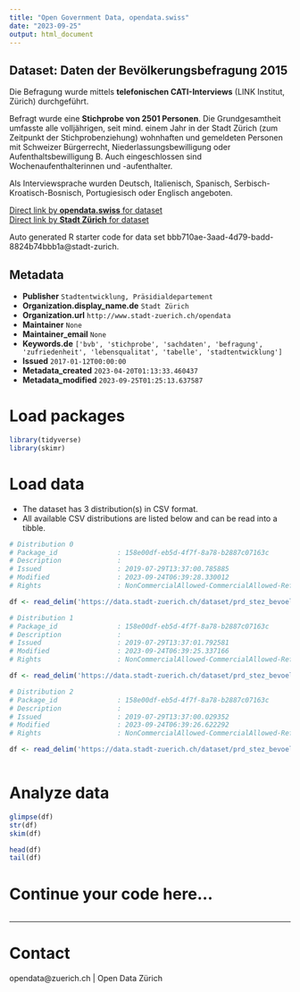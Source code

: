```yaml
---
title: "Open Government Data, opendata.swiss"
date: "2023-09-25"
output: html_document
---
```


## Dataset: Daten der Bevölkerungsbefragung 2015

Die Befragung wurde mittels **telefonischen CATI-Interviews** (LINK Institut, Zürich) durchgeführt. 

Befragt wurde eine **Stichprobe von 2501 Personen**. Die Grundgesamtheit umfasste alle volljährigen, seit  mind. einem Jahr in der Stadt Zürich (zum Zeitpunkt der Stichprobenziehung) wohnhaften und gemeldeten Personen mit Schweizer Bürgerrecht, Niederlassungsbewilligung oder Aufenthaltsbewilligung B. Auch eingeschlossen sind Wochenaufenthalterinnen und -aufenthalter. 

Als Interviewsprache wurden Deutsch, Italienisch, Spanisch, Serbisch-Kroatisch-Bosnisch, Portugiesisch oder Englisch angeboten.


[Direct link by **opendata.swiss** for dataset](https://opendata.swiss/de/dataset/daten-der-bevolkerungsbefragung-20152)<br>
[Direct link by **Stadt Zürich** for dataset](https://data.stadt-zuerich.ch/dataset/prd_stez_bevoelkerungsbefragung)

Auto generated R starter code for data set bbb710ae-3aad-4d79-badd-8824b74bbb1a@stadt-zurich.

## Metadata

- **Publisher** `Stadtentwicklung, Präsidialdepartement`
- **Organization.display_name.de** `Stadt Zürich`
- **Organization.url** `http://www.stadt-zuerich.ch/opendata`
- **Maintainer** `None`
- **Maintainer_email** `None`
- **Keywords.de** `['bvb', 'stichprobe', 'sachdaten', 'befragung', 'zufriedenheit', 'lebensqualitat', 'tabelle', 'stadtentwicklung']`
- **Issued** `2017-01-12T00:00:00`
- **Metadata_created** `2023-04-20T01:13:33.460437`
- **Metadata_modified** `2023-09-25T01:25:13.637587`


# Load packages

```r

library(tidyverse)
library(skimr)

```

# Load data

-   The dataset has 3 distribution(s) in CSV format.
-   All available CSV distributions are listed below and can be read into a tibble.

```r

# Distribution 0
# Package_id               : 158e00df-eb5d-4f7f-8a78-b2887c07163c
# Description              : 
# Issued                   : 2019-07-29T13:37:00.785885
# Modified                 : 2023-09-24T06:39:28.330012
# Rights                   : NonCommercialAllowed-CommercialAllowed-ReferenceNotRequired

df <- read_delim('https://data.stadt-zuerich.ch/dataset/prd_stez_bevoelkerungsbefragung/download/interviewfragen_bvb_2015_stadtentwicklung_zuerich.csv')

# Distribution 1
# Package_id               : 158e00df-eb5d-4f7f-8a78-b2887c07163c
# Description              : 
# Issued                   : 2019-07-29T13:37:01.792581
# Modified                 : 2023-09-24T06:39:25.337166
# Rights                   : NonCommercialAllowed-CommercialAllowed-ReferenceNotRequired

df <- read_delim('https://data.stadt-zuerich.ch/dataset/prd_stez_bevoelkerungsbefragung/download/attributbeschreibung_bvb_2015_stadtentwicklung_zuerich.csv')

# Distribution 2
# Package_id               : 158e00df-eb5d-4f7f-8a78-b2887c07163c
# Description              : 
# Issued                   : 2019-07-29T13:37:00.029352
# Modified                 : 2023-09-24T06:39:26.622292
# Rights                   : NonCommercialAllowed-CommercialAllowed-ReferenceNotRequired

df <- read_delim('https://data.stadt-zuerich.ch/dataset/prd_stez_bevoelkerungsbefragung/download/bevoelkerungsbefragung_2015_stadtentwicklung_zuerich.csv')



```

# Analyze data

```r

glimpse(df)
str(df)
skim(df)

head(df)
tail(df)

```

# Continue your code here...

```r

```

------------------------------------------------------------------------

# Contact

opendata@zuerich.ch | Open Data Zürich
